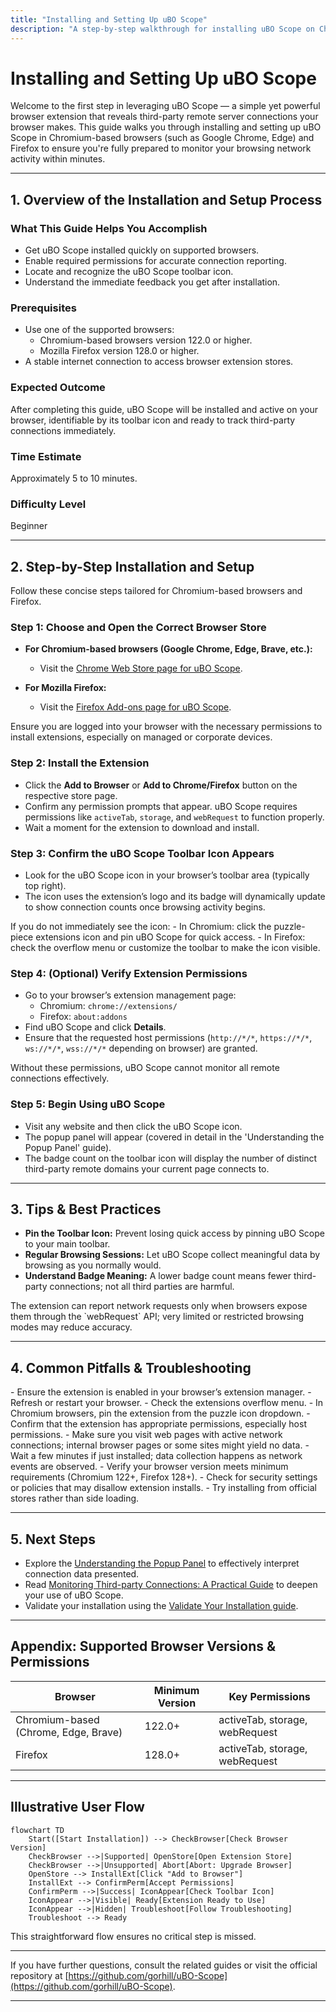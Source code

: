 ```yaml
---
title: "Installing and Setting Up uBO Scope"
description: "A step-by-step walkthrough for installing uBO Scope on Chromium-based browsers and Firefox, ensuring that users can get up and running as quickly as possible. Covers initial extension setup and locating the toolbar icon."
---
```


# Installing and Setting Up uBO Scope

Welcome to the first step in leveraging uBO Scope — a simple yet powerful browser extension that reveals third-party remote server connections your browser makes. This guide walks you through installing and setting up uBO Scope in Chromium-based browsers (such as Google Chrome, Edge) and Firefox to ensure you're fully prepared to monitor your browsing network activity within minutes.

---

## 1. Overview of the Installation and Setup Process

### What This Guide Helps You Accomplish
- Get uBO Scope installed quickly on supported browsers.
- Enable required permissions for accurate connection reporting.
- Locate and recognize the uBO Scope toolbar icon.
- Understand the immediate feedback you get after installation.

### Prerequisites
- Use one of the supported browsers:
  - Chromium-based browsers version 122.0 or higher.
  - Mozilla Firefox version 128.0 or higher.
- A stable internet connection to access browser extension stores.

### Expected Outcome
After completing this guide, uBO Scope will be installed and active on your browser, identifiable by its toolbar icon and ready to track third-party connections immediately.

### Time Estimate
Approximately 5 to 10 minutes.

### Difficulty Level
Beginner

---

## 2. Step-by-Step Installation and Setup

Follow these concise steps tailored for Chromium-based browsers and Firefox.

### Step 1: Choose and Open the Correct Browser Store

- **For Chromium-based browsers (Google Chrome, Edge, Brave, etc.):**
  - Visit the [Chrome Web Store page for uBO Scope](https://chromewebstore.google.com/detail/ubo-scope/bbdpgcaljkaaigfcomhidmneffjjjfgp).

- **For Mozilla Firefox:**
  - Visit the [Firefox Add-ons page for uBO Scope](https://addons.mozilla.org/firefox/addon/ubo-scope/).

<Tip>
Ensure you are logged into your browser with the necessary permissions to install extensions, especially on managed or corporate devices.
</Tip>

### Step 2: Install the Extension

- Click the **Add to Browser** or **Add to Chrome/Firefox** button on the respective store page.
- Confirm any permission prompts that appear. uBO Scope requires permissions like `activeTab`, `storage`, and `webRequest` to function properly.
- Wait a moment for the extension to download and install.

### Step 3: Confirm the uBO Scope Toolbar Icon Appears

- Look for the uBO Scope icon in your browser’s toolbar area (typically top right).
- The icon uses the extension’s logo and its badge will dynamically update to show connection counts once browsing activity begins.

<Note>
If you do not immediately see the icon:
- In Chromium: click the puzzle-piece extensions icon and pin uBO Scope for quick access.
- In Firefox: check the overflow menu or customize the toolbar to make the icon visible.
</Note>

### Step 4: (Optional) Verify Extension Permissions

- Go to your browser’s extension management page:
  - Chromium: `chrome://extensions/`
  - Firefox: `about:addons`
- Find uBO Scope and click **Details**.
- Ensure that the requested host permissions (`http://*/*`, `https://*/*`, `ws://*/*`, `wss://*/*` depending on browser) are granted.

<Warning>
Without these permissions, uBO Scope cannot monitor all remote connections effectively.
</Warning>

### Step 5: Begin Using uBO Scope

- Visit any website and then click the uBO Scope icon.
- The popup panel will appear (covered in detail in the 'Understanding the Popup Panel' guide).
- The badge count on the toolbar icon will display the number of distinct third-party remote domains your current page connects to.

---

## 3. Tips & Best Practices

- **Pin the Toolbar Icon:** Prevent losing quick access by pinning uBO Scope to your main toolbar.
- **Regular Browsing Sessions:** Let uBO Scope collect meaningful data by browsing as you normally would.
- **Understand Badge Meaning:** A lower badge count means fewer third-party connections; not all third parties are harmful.

<Warning>
The extension can report network requests only when browsers expose them through the `webRequest` API; very limited or restricted browsing modes may reduce accuracy.
</Warning>

---

## 4. Common Pitfalls & Troubleshooting

<AccordionGroup title="Troubleshooting Installation Issues">

<Accordion title="uBO Scope Icon Does Not Appear After Installation">
- Ensure the extension is enabled in your browser’s extension manager.
- Refresh or restart your browser.
- Check the extensions overflow menu.
- In Chromium browsers, pin the extension from the puzzle icon dropdown.
</Accordion>

<Accordion title="Badge Count Stays Empty or Does Not Update">
- Confirm that the extension has appropriate permissions, especially host permissions.
- Make sure you visit web pages with active network connections; internal browser pages or some sites might yield no data.
- Wait a few minutes if just installed; data collection happens as network events are observed.
</Accordion>

<Accordion title="Installation Blocked by Browser or System">
- Verify your browser version meets minimum requirements (Chromium 122+, Firefox 128+).
- Check for security settings or policies that may disallow extension installs.
- Try installing from official stores rather than side loading.
</Accordion>

</AccordionGroup>

---

## 5. Next Steps

- Explore the [Understanding the Popup Panel](https://docs.ubo-scope/guides/core-workflows/understanding-the-popup) to effectively interpret connection data presented.
- Read [Monitoring Third-party Connections: A Practical Guide](https://docs.ubo-scope/guides/core-workflows/monitoring-connections) to deepen your use of uBO Scope.
- Validate your installation using the [Validate Your Installation guide](https://docs.ubo-scope/getting-started/validation-troubleshooting/validate-installation).

---

## Appendix: Supported Browser Versions & Permissions

| Browser             | Minimum Version | Key Permissions                           |
|---------------------|-----------------|------------------------------------------|
| Chromium-based (Chrome, Edge, Brave) | 122.0+           | activeTab, storage, webRequest           |
| Firefox             | 128.0+           | activeTab, storage, webRequest            |



---

## Illustrative User Flow

```mermaid
flowchart TD
    Start([Start Installation]) --> CheckBrowser[Check Browser Version]
    CheckBrowser -->|Supported| OpenStore[Open Extension Store]
    CheckBrowser -->|Unsupported| Abort[Abort: Upgrade Browser]
    OpenStore --> InstallExt[Click "Add to Browser"]
    InstallExt --> ConfirmPerm[Accept Permissions]
    ConfirmPerm -->|Success| IconAppear[Check Toolbar Icon]
    IconAppear -->|Visible| Ready[Extension Ready to Use]
    IconAppear -->|Hidden| Troubleshoot[Follow Troubleshooting]
    Troubleshoot --> Ready
```

This straightforward flow ensures no critical step is missed.

---


If you have further questions, consult the related guides or visit the official repository at [https://github.com/gorhill/uBO-Scope](https://github.com/gorhill/uBO-Scope).

---